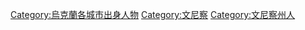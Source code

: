 [[Category:烏克蘭各城市出身人物|Category:烏克蘭各城市出身人物]]
[[Category:文尼察|Category:文尼察]]
[[Category:文尼察州人|Category:文尼察州人]]